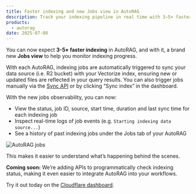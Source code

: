 ```yaml
---
title: Faster indexing and new Jobs view in AutoRAG
description: Track your indexing pipeline in real time with 3–5× faster indexing and a new Jobs dashboard.
products:
  - autorag
date: 2025-07-08
---
```


You can now expect **3-5× faster indexing** in AutoRAG, and with it, a brand new **Jobs view** to help you monitor indexing progress.

With each AutoRAG, indexing jobs are automatically triggered to sync your data source (i.e. R2 bucket) with your Vectorize index, ensuring new or updated files are reflected in your query results. You can also trigger jobs manually via the [Sync API](/api/resources/autorag/subresources/rags/) or by clicking “Sync index” in the dashboard.

With the new jobs observability, you can now:

- View the status, job ID, source, start time, duration and last sync time for each indexing job
- Inspect real-time logs of job events (e.g. `Starting indexing data source...`)
- See a history of past indexing jobs under the Jobs tab of your AutoRAG

![AutoRAG jobs](~/assets/images/changelog/autorag/autorag-jobs-view.gif)

This makes it easier to understand what’s happening behind the scenes.

**Coming soon:** We’re adding APIs to programmatically check indexing status, making it even easier to integrate AutoRAG into your workflows.

Try it out today on the [Cloudflare dashboard](https://dash.cloudflare.com/?to=/:account/ai/autorag).
